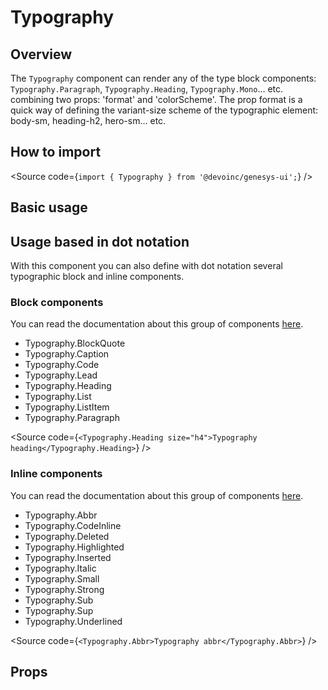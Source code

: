 

<Meta title="Components/Text/Typography" component={Stories} />

# Typography

## Overview

The `Typography` component can render any of the type block components: `Typography.Paragraph`, `Typography.Heading`,
`Typography.Mono`... etc. combining two props: 'format' and 'colorScheme'. The prop format is a quick way of defining the variant-size scheme
of the typographic element: body-sm, heading-h2, hero-sm... etc.

## How to import

<Source code={`import { Typography } from '@devoinc/genesys-ui';`} />

## Basic usage

<Canvas of={Stories.Playground} />

## Usage based in dot notation

With this component you can also define with dot notation several typographic block and inline components.

### Block components

You can read the documentation about this group of components [here](?path=/docs/components-text-typography-block--docs).

- Typography.BlockQuote
- Typography.Caption
- Typography.Code
- Typography.Lead
- Typography.Heading
- Typography.List
- Typography.ListItem
- Typography.Paragraph

<Source
  code={`
  <Typography.Heading size="h4">Typography heading</Typography.Heading>
`}
/>

### Inline components

You can read the documentation about this group of components [here](?path=/docs/components-text-typography-inline--docs).

- Typography.Abbr
- Typography.CodeInline
- Typography.Deleted
- Typography.Highlighted
- Typography.Inserted
- Typography.Italic
- Typography.Small
- Typography.Strong
- Typography.Sub
- Typography.Sup
- Typography.Underlined

<Source
  code={`
  <Typography.Abbr>Typography abbr</Typography.Abbr>
`}
/>

## Props

<ArgTypes of={Stories} />
